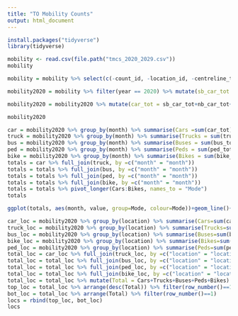 ---
title: "TO Mobility Counts"
output: html_document
---

```{r}
install.packages("tidyverse")
library(tidyverse)
```

```{r}
mobility <- read.csv(file.path("tmcs_2020_2029.csv"))
mobility
```


```{r}
mobility = mobility %>% select(c(-count_id, -location_id, -centreline_type, -centreline_id, -px, -time_start, -time_end)) %>% mutate(year = str_sub(count_date,1,4))

mobility2020 = mobility %>% filter(year == 2020) %>% mutate(sb_car_tot = sb_cars_l+sb_cars_r+sb_cars_t) %>% mutate(nb_car_tot = nb_cars_l+nb_cars_r+nb_cars_t) %>% mutate(wb_car_tot = wb_cars_l+wb_cars_r+wb_cars_t) %>% mutate(eb_car_tot = eb_cars_l+eb_cars_r+eb_cars_t) %>% mutate(sb_truck_tot = sb_truck_l+sb_truck_r+sb_truck_t) %>% mutate(nb_truck_tot = nb_truck_l+nb_truck_r+nb_truck_t) %>% mutate(eb_truck_tot = eb_truck_l+eb_truck_r+eb_truck_t) %>% mutate(wb_truck_tot = wb_truck_l+wb_truck_r+wb_truck_t) %>% mutate(sb_bus_tot = sb_bus_l+sb_bus_r+sb_bus_t) %>% mutate(nb_bus_tot = nb_bus_l+nb_bus_r+nb_bus_t) %>% mutate(eb_bus_tot = eb_bus_l+eb_bus_r+eb_bus_t) %>%mutate(wb_bus_tot = wb_bus_l+wb_bus_r+wb_bus_t) %>% select(-c(nx_other, sx_other, ex_other, wx_other))

mobility2020 = mobility2020 %>% mutate(car_tot = sb_car_tot+nb_car_tot+eb_car_tot+wb_car_tot) %>% mutate(truck_tot = sb_truck_tot+nb_truck_tot+eb_truck_tot+wb_truck_tot) %>% mutate(bus_tot = sb_bus_tot+nb_bus_tot+eb_bus_tot+wb_bus_tot) %>% mutate(ped_tot = nx_peds+sx_peds+wx_peds+ex_peds) %>% mutate(bike_tot = nx_bike+sx_bike+ex_bike+wx_bike) %>% select(-c(sb_cars_r:wx_bike)) %>% mutate(month = str_sub(count_date,6,7))
```


```{r}
mobility2020

car = mobility2020 %>% group_by(month) %>% summarise(Cars =sum(car_tot)) 
truck = mobility2020 %>% group_by(month) %>% summarise(Trucks = sum(truck_tot)) 
bus = mobility2020 %>% group_by(month) %>% summarise(Buses = sum(bus_tot)) 
ped = mobility2020 %>% group_by(month) %>% summarise(Peds = sum(ped_tot)) 
bike = mobility2020 %>% group_by(month) %>% summarise(Bikes = sum(bike_tot))
totals = car %>% full_join(truck, by =c("month" = "month"))
totals = totals %>% full_join(bus, by =c("month" = "month"))
totals = totals %>% full_join(ped, by =c("month" = "month"))
totals = totals %>% full_join(bike, by =c("month" = "month"))
totals = totals %>% pivot_longer(Cars:Bikes, names_to = "Mode")
totals
```

```{r}
ggplot(totals, aes(month, value, group=Mode, colour=Mode))+geom_line()+ggtitle("Mode Share for Toronto (2020)")
```
```{r}
car_loc = mobility2020 %>% group_by(location) %>% summarise(Cars=sum(car_tot))
truck_loc = mobility2020 %>% group_by(location) %>% summarise(Trucks=sum(truck_tot))
bus_loc = mobility2020 %>% group_by(location) %>% summarise(Buses=sum(bus_tot))
bike_loc = mobility2020 %>% group_by(location) %>% summarise(Bikes=sum(bike_tot))
ped_loc = mobility2020 %>% group_by(location) %>% summarise(Peds=sum(ped_tot))
total_loc = car_loc %>% full_join(truck_loc, by =c("location" = "location"))
total_loc = total_loc %>% full_join(bus_loc, by =c("location" = "location"))
total_loc = total_loc %>% full_join(ped_loc, by =c("location" = "location"))
total_loc = total_loc %>% full_join(bike_loc, by =c("location" = "location"))
total_loc = total_loc %>% mutate(Total = Cars+Trucks+Buses+Peds+Bikes)
top_loc = total_loc %>% arrange(desc(Total)) %>% filter(row_number()==1)
bot_loc = total_loc %>% arrange(Total) %>% filter(row_number()==1)
locs = rbind(top_loc, bot_loc)
locs
```


